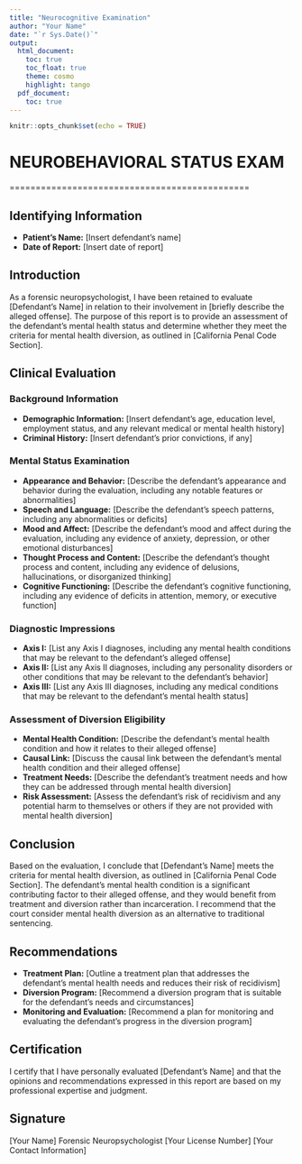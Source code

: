 ```yaml
---
title: "Neurocognitive Examination"
author: "Your Name"
date: "`r Sys.Date()`"
output: 
  html_document:
    toc: true
    toc_float: true
    theme: cosmo
    highlight: tango
  pdf_document:
    toc: true  
---
```


```r
knitr::opts_chunk$set(echo = TRUE)
```

# NEUROBEHAVIORAL STATUS EXAM

==============================================

## **Identifying Information**

- **Patient's Name:** [Insert defendant's name]
- **Date of Report:** [Insert date of report]

## **Introduction**

As a forensic neuropsychologist, I have been retained to evaluate [Defendant's Name] in relation to their involvement in [briefly describe the alleged offense]. The purpose of this report is to provide an assessment of the defendant's mental health status and determine whether they meet the criteria for mental health diversion, as outlined in [California Penal Code Section].

## **Clinical Evaluation**

### Background Information

- **Demographic Information:** [Insert defendant's age, education level, employment status, and any relevant medical or mental health history]
- **Criminal History:** [Insert defendant's prior convictions, if any]

### Mental Status Examination

- **Appearance and Behavior:** [Describe the defendant's appearance and behavior during the evaluation, including any notable features or abnormalities]
- **Speech and Language:** [Describe the defendant's speech patterns, including any abnormalities or deficits]
- **Mood and Affect:** [Describe the defendant's mood and affect during the evaluation, including any evidence of anxiety, depression, or other emotional disturbances]
- **Thought Process and Content:** [Describe the defendant's thought process and content, including any evidence of delusions, hallucinations, or disorganized thinking]
- **Cognitive Functioning:** [Describe the defendant's cognitive functioning, including any evidence of deficits in attention, memory, or executive function]

### Diagnostic Impressions

- **Axis I:** [List any Axis I diagnoses, including any mental health conditions that may be relevant to the defendant's alleged offense]
- **Axis II:** [List any Axis II diagnoses, including any personality disorders or other conditions that may be relevant to the defendant's behavior]
- **Axis III:** [List any Axis III diagnoses, including any medical conditions that may be relevant to the defendant's mental health status]

### Assessment of Diversion Eligibility

- **Mental Health Condition:** [Describe the defendant's mental health condition and how it relates to their alleged offense]
- **Causal Link:** [Discuss the causal link between the defendant's mental health condition and their alleged offense]
- **Treatment Needs:** [Describe the defendant's treatment needs and how they can be addressed through mental health diversion]
- **Risk Assessment:** [Assess the defendant's risk of recidivism and any potential harm to themselves or others if they are not provided with mental health diversion]

## **Conclusion**

Based on the evaluation, I conclude that [Defendant's Name] meets the criteria for mental health diversion, as outlined in [California Penal Code Section]. The defendant's mental health condition is a significant contributing factor to their alleged offense, and they would benefit from treatment and diversion rather than incarceration. I recommend that the court consider mental health diversion as an alternative to traditional sentencing.

## **Recommendations**

- **Treatment Plan:** [Outline a treatment plan that addresses the defendant's mental health needs and reduces their risk of recidivism]
- **Diversion Program:** [Recommend a diversion program that is suitable for the defendant's needs and circumstances]
- **Monitoring and Evaluation:** [Recommend a plan for monitoring and evaluating the defendant's progress in the diversion program]

## **Certification**

I certify that I have personally evaluated [Defendant's Name] and that the opinions and recommendations expressed in this report are based on my professional expertise and judgment.

## **Signature**

[Your Name]
Forensic Neuropsychologist
[Your License Number]
[Your Contact Information]
